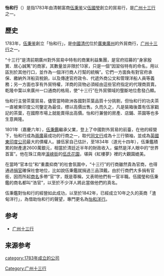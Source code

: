 {{Expand|time=2018-03-18T21:00:05+00:00}} 
{{不是|怡和洋行}}

'''怡和行'''（{{lang-en|Ewo Hong}}）是指1783年由清朝富商[[伍秉鉴|伍秉鉴]]父[[伍國瑩|伍國瑩]]創立的貿易行，是[[广州十三行|广州十三行]]之一。

==歷史==
1783年，[[伍秉鉴|伍秉鉴]]創立「怡和行」，是[[中國|中國]][[清代|清代]]位於[[廣東|廣東]][[廣州|廣州]]的外貿商行，[[广州十三行|广州十三行]]之一。

“十三行”是清前期廣州對外貿易中特有的商業利益集團，是官府招募的“身家殷實、居心誠篤”的商家，其數量並非限於13家，只是一個“因習俗特有的命名，用以區別於其他行口，並作為一個洋行商人行幫的統稱”。它們一方面負有對官府承保、繳納外洋船貨稅餉，以及傳達官府政令、代遞外商公文和管理洋船人員等義務；另一方面也享有外貿特權，洋商的貨物必須經由這些官府指定的代理商買賣。乾隆中葉以來廣州一口通商的格局，使“十三行”在外貿領域的壟斷地位愈發凸顯。

怡和行主營茶葉貿易，儘管當時歐洲各國對茶葉品質十分挑剔，但怡和行的功夫茶一直被東印度公司鑒定為最佳，標以高價出售。久而久之，凡是裝箱後蓋有伍家戳記的茶葉，在國際市場上就能賣得出高價。怡和行兼營的房產、店鋪、茶園等也多生意興隆。

1801年（嘉慶六年），[[伍秉鑑|伍秉鑑]]繼承父業，登上了中國對外貿易的前臺，在他的經營下，怡和行成為[[兩廣|兩廣]]最成功的行商之一，取代[[同文行|同文行]]成為十三行領袖，並成為[[英國東印度公司|英國東印度公司]]最大的債權人。據伍家自己估計，至1834年（道光十四年），伍秉鑑積累的財產達2600萬銀元，相當於清廷近半年的財政收入，儼然是洋人眼中的“世界首富”。他在珠江南岸[[溪峽街|溪峽街]]的[[伍氏花園|伍氏花園]]，堪與《紅樓夢》裡的大觀園媲美。

在當時“官本位”和“重農抑商”的社會氛圍中，“十三行”的行商雖然貴為官商，也得通過[[捐官|捐官]]確保社會地位，比如說伍秉鑑就捐過三品頂戴。由於行商們大多捐有官銜，因而所起[[商名|商名]]多帶“官”字，既是尊稱，又表明他們有一官半職。伍國瑩和伍秉鑑的商名都叫“浩官”，以至於不少洋人將此當做他們的真名。

伍秉鑑對怡和行的經營如此成功，以至於1842年，已經成立10年之久的英商「渣甸洋行」，為借助怡和行的聲望，專門更名為[[怡和洋行|怡和洋行]]。

==参考==
* [[广州十三行|广州十三行]]

== 来源参考 ==
<references/>

{{清朝对外贸易}}
{{Authority control}}
[[Category:广州十三行|Category:广州十三行]]
[[category:1783年成立的公司|category:1783年成立的公司]]